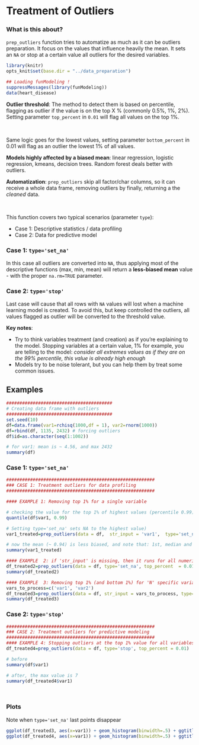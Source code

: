 Treatment of Outliers
====

### What is this about?

`prep_outliers` function tries to automatize as much as it can be outliers preparation. It focus on the values that influence heavily the mean.
It sets an `NA` or stop at a certain value all outliers for the desired variables.
<br>


```r
library(knitr)
opts_knit$set(base.dir = "../data_preparation")
```


```r
## Loading funModeling !
suppressMessages(library(funModeling))
data(heart_disease)
```


**Outlier threshold**: The method to detect them is based on percentile, flagging as outlier if the value is on the top X % (commonly 0.5%, 1%, 2%). Setting parameter `top_percent` in `0.01` will flag all values on the top 1%.

<br>

Same logic goes for the lowest values, setting parameter `bottom_percent` in 0.01 will flag as an outlier the lowest 1% of all values.

**Models highly affected by a biased mean**: linear regression, logistic regression, kmeans, decision trees. Random forest deals better with outliers. 
 
**Automatization**: `prep_outliers` skip all factor/char columns, so it can receive a whole data frame, removing outliers by finally, returning a the _cleaned_ data.

<br>
 
This function covers two typical scenarios (parameter `type`):

* Case 1: Descriptive statistics / data profiling
* Case 2: Data for predictive model


### Case 1: `type='set_na'`

In this case all outliers are converted into `NA`, thus applying most of the descriptive functions (max, min, mean) will return a **less-biased mean** value - with the proper `na.rm=TRUE` parameter.


### Case 2: `type='stop'`

Last case will cause that all rows with `NA` values will lost when a machine learning model is created. To avoid this, but keep controlled the outliers, all values flagged as outlier will be converted to the threshold value.

**Key notes**: 

* Try to think variables treatment (and creation) as if you're explaining to the model. Stopping variables at a certain value, 1% for example, you are telling to the model: _consider all extremes values as if they are on the 99% percentile, this value is already high enough_
* Models try to be noise tolerant, but you can help them by treat some common issues.


## Examples

```r
########################################
# Creating data frame with outliers
########################################
set.seed(10)
df=data.frame(var1=rchisq(1000,df = 1), var2=rnorm(1000))
df=rbind(df, 1135, 2432) # forcing outliers
df$id=as.character(seq(1:1002))

# for var1: mean is ~ 4.56, and max 2432
summary(df)


```

### Case 1: `type='set_na'`

```r
########################################################
### CASE 1: Treatment outliers for data profiling
########################################################

#### EXAMPLE 1: Removing top 1% for a single variable

# checking the value for the top 1% of highest values (percentile 0.99), which is ~ 7.05
quantile(df$var1, 0.99)

# Setting type='set_na' sets NA to the highest value)
var1_treated=prep_outliers(data = df,  str_input = 'var1',  type='set_na', top_percent  = 0.01)

# now the mean (~ 0.94) is less biased, and note that: 1st, median and 3rd quartiles remaining very similar to the original variable.
summary(var1_treated)

#### EXAMPLE  2: if 'str_input' is missing, then it runs for all numeric variables (which have 3 or more distinct values).
df_treated2=prep_outliers(data = df, type='set_na', top_percent  = 0.01)
summary(df_treated2)

#### EXAMPLE  3: Removing top 1% (and bottom 1%) for 'N' specific variables.
vars_to_process=c('var1', 'var2')
df_treated3=prep_outliers(data = df, str_input = vars_to_process, type='set_na', bottom_percent = 0.01, top_percent  = 0.01)
summary(df_treated3)

```

### Case 2: `type='stop'`

```r
########################################################
### CASE 2: Treatment outliers for predictive modeling
########################################################
#### EXAMPLE 4: Stopping outliers at the top 1% value for all variables. For example if the top 1% has a value of 7, then all values above will be set to 7. Useful when modeling because outlier cases can be used.
df_treated4=prep_outliers(data = df, type='stop', top_percent = 0.01)

# before
summary(df$var1)

# after, the max value is 7
summary(df_treated4$var1)

 	
```

### Plots
Note when `type='set_na'` last points disappear
```r
ggplot(df_treated3, aes(x=var1)) + geom_histogram(binwidth=.5) + ggtitle("Setting type='set_na' (var1)")
ggplot(df_treated4, aes(x=var1)) + geom_histogram(binwidth=.5) + ggtitle("Setting type='stop' (var1)")
```


<br>

